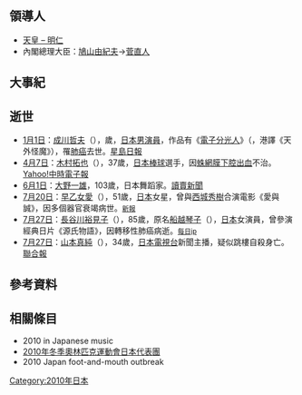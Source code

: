 {{Unreferenced|time=2019-01-31T15:17:41+00:00}}
{{JapanYearTOC|2010}}
{{C21YearInTopic|2010年}}

== 領導人 ==
* [[明仁|天皇 – 明仁]]
*內閣總理大臣：[[鳩山由紀夫|鳩山由紀夫]]→[[菅直人|菅直人]]

== 大事紀 ==

== 逝世 ==
* [[1月1日|1月1日]]：[[成川哲夫|成川哲夫]]（{{lang|ja|成川 哲夫}}），{{age|1944|4|15|2010|1|1}}歲，[[日本|日本]][[男演員|男演員]]，作品有《[[電子分光人|電子分光人]]》（{{lang|ja|スペクトルマン}}，港譯《天外怪魔》），罹[[肺癌|肺癌]]去世。[https://web.archive.org/web/20111204141848/http://news.singtao.ca/calgary/2010-01-04/entertainment1262589396d2240244.html 星島日報]
* [[4月7日|4月7日]]：[[木村拓也|木村拓也]]（{{lang-ja|木村 拓也（きむら たくや）}}），37歲，[[日本|日本]][[棒球|棒球]]選手，因[[蛛網膜下腔出血|蛛網膜下腔出血]]不治。[https://web.archive.org/web/20100409155531/http://headlines.yahoo.co.jp/hl?a=20100407-00000026-jij-spo Yahoo!][https://web.archive.org/web/20100702140222/http://news.chinatimes.com/sports/0%2C5250%2C130512x132010040701176%2C00.html 中時電子報]
* [[6月1日|6月1日]]：[[大野一雄|大野一雄]]，103歲，日本舞蹈家。[https://web.archive.org/web/20100605031026/http://www.yomidr.yomiuri.co.jp/page.jsp?id=26031 讀賣新聞]
* [[7月20日|7月20日]]：[[早乙女愛|早乙女愛]]（{{lang|ja|さおとめ あい}}），51歲，[[日本|日本]]女星，曾與[[西城秀樹|西城秀樹]]合演電影《愛與誠》，因多個器官衰竭病世。<small>[http://www.hkdailynews.com.hk/enews.php?id=113276 新報]{{dead link|date=十一月 2017 |bot=InternetArchiveBot }}</small>
* [[7月27日|7月27日]]：[[長谷川裕見子|長谷川裕見子]]（{{lang|ja|はせがわ ゆみこ}}），85歲，原名[[船越琴子|船越琴子]]（{{lang|ja|ふなこし・ことこ}}），[[日本|日本]]女演員，曾參演經典日片《源氏物語》，因轉移性肺癌病逝。<small>[https://archive.is/20130501125002/mainichi.jp/select/person/news/20100728ddm041060105000c.html?link_id=RSH02 每日jp]</small>
* [[7月27日|7月27日]]：[[山本真純|山本真純]]（{{lang|ja|山本 真純}}），34歲，[[日本電視台|日本電視台]]新聞主播，疑似跳樓自殺身亡。[https://web.archive.org/web/20111204195654/http://udn.com/NEWS/WORLD/WOR4/5750601.shtml 聯合報]

== 參考資料 ==
{{Reflist|colwidth = 30em}}

== 相關條目 ==
* 2010 in Japanese music
* [[2010年冬季奧林匹克運動會日本代表團|2010年冬季奧林匹克運動會日本代表團]]
* 2010 Japan foot-and-mouth outbreak
[[Category:2010年日本|Category:2010年日本]]